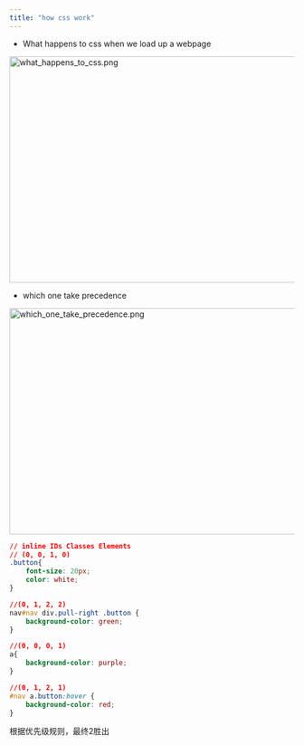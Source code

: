 ```yaml
---
title: "how css work"
---
```


- What happens to css when we load up a webpage

<Image src="/images/css/what_happens_to_css.png" height='400' width='700' alt="what_happens_to_css.png" />

- which one take precedence

<Image src="/images/css/which_one_take_precedence.png" height='400' width='700' alt="which_one_take_precedence.png" />

```css
// inline IDs Classes Elements
// (0, 0, 1, 0) 
.button{
	font-size: 20px;
	color: white;
}

//(0, 1, 2, 2)
nav#nav div.pull-right .button {
	background-color: green;
}

//(0, 0, 0, 1)
a{
	background-color: purple;
}

//(0, 1, 2, 1)
#nav a.button:hover {
	background-color: red;
}
```

根据优先级规则，最终2胜出